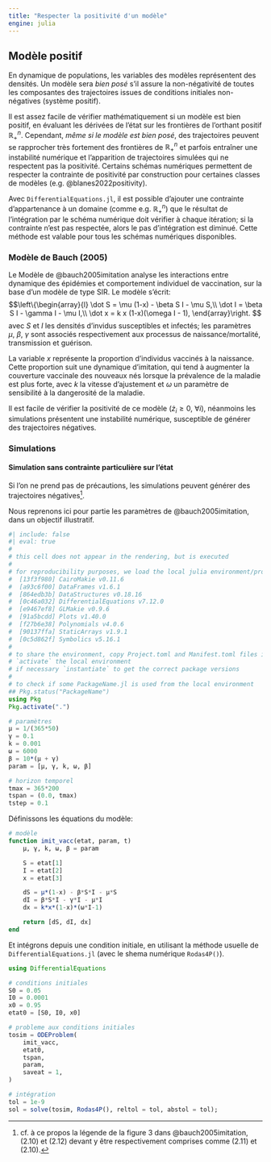 ```yaml
---
title: "Respecter la positivité d'un modèle"
engine: julia
---
```



## Modèle positif

En dynamique de populations, les variables des modèles représentent des densités. Un modèle sera *bien posé* s'il assure la non-négativité de toutes les composantes des trajectoires issues de conditions initiales non-négatives (système positif).

Il est assez facile de vérifier mathématiquement si un modèle est bien positif, en évaluant les dérivées de l'état sur les frontières de l'orthant positif $\mathbb{R}^n_+$. Cependant, *même si le modèle est bien posé*, des trajectoires peuvent se rapprocher très fortement des frontières de $\mathbb{R}^n_+$ et parfois entraîner une instabilité numérique et l'apparition de trajectoires simulées qui ne respectent pas la positivité. Certains schémas numériques permettent de respecter la contrainte de positivité par construction pour certaines classes de modèles (e.g. @blanes2022positivity).

Avec `DifferentialEquations.jl`, il est possible d'ajouter une contrainte d'appartenance à un domaine (comme e.g. $\mathbb{R}^n_+$) que le résultat de l'intégration par le schéma numérique doit vérifier à chaque itération; si la contrainte n'est pas respectée, alors le pas d'intégration est diminué. Cette méthode est valable pour tous les schémas numériques disponibles.

### Modèle de Bauch (2005)

Le Modèle de @bauch2005imitation analyse les interactions entre dynamique des épidémies et comportement individuel de vaccination, sur la base d'un modèle de type SIR. Le modèle s'écrit:
$$\left\{\begin{array}{l}
\dot S = \mu (1-x) - \beta S I - \mu S,\\
\dot I = \beta S I - \gamma I - \mu I,\\
\dot x = k x (1-x)(\omega I - 1),
\end{array}\right.
$$
avec $S$ et $I$ les densités d'invidus susceptibles et infectés; les paramètres $\mu,~\beta,~\gamma$ sont associés respectivement aux processus de naissance/mortalité, transmission et guérison.

La variable $x$ représente la proportion d'individus vaccinés à la naissance. Cette proportion suit une dynamique d'imitation, qui tend à augmenter la couverture vaccinale des nouveaux nés lorsque la prévalence de la maladie est plus forte, avec $k$ la vitesse d'ajustement et $\omega$ un paramètre de sensibilité à la dangerosité de la maladie.

Il est facile de vérifier la positivité de ce modèle ($\dot z_i\geq 0,~\forall i$), néanmoins les simulations  présentent une instabilité numérique, susceptible de générer des trajectoires négatives.

### Simulations

#### Simulation sans contrainte particulière sur l'état

Si l'on ne prend pas de précautions, les simulations peuvent générer des trajectoires négatives^[cf. à ce propos la légende de la figure 3 dans @bauch2005imitation, (2.10) et (2.12) devant y être respectivement comprises comme (2.11) et (2.10).].

Nous reprenons ici pour partie les paramètres de @bauch2005imitation, dans un objectif illustratif.

```julia
#| include: false
#| eval: true
#
# this cell does not appear in the rendering, but is executed
#
# for reproducibility purposes, we load the local julia environment/project, containing
#  [13f3f980] CairoMakie v0.11.6
#  [a93c6f00] DataFrames v1.6.1
#  [864edb3b] DataStructures v0.18.16
#  [0c46a032] DifferentialEquations v7.12.0
#  [e9467ef8] GLMakie v0.9.6
#  [91a5bcdd] Plots v1.40.0
#  [f27b6e38] Polynomials v4.0.6
#  [90137ffa] StaticArrays v1.9.1
#  [0c5d862f] Symbolics v5.16.1
#
# to share the environment, copy Project.toml and Manifest.toml files in some directory
# `activate` the local environment
# if necessary `instantiate` to get the correct package versions
#
# to check if some PackageName.jl is used from the local environment
## Pkg.status("PackageName")
using Pkg
Pkg.activate(".")
```

```julia
# paramètres
μ = 1/(365*50)
γ = 0.1
k = 0.001
ω = 6000
β = 10*(μ + γ)
param = [μ, γ, k, ω, β]

# horizon temporel
tmax = 365*200
tspan = (0.0, tmax)
tstep = 0.1
```

Définissons les équations du modèle:
```julia
# modèle
function imit_vacc(etat, param, t)
    μ, γ, k, ω, β = param

    S = etat[1]
    I = etat[2]
    x = etat[3]

    dS = μ*(1-x) - β*S*I - μ*S
    dI = β*S*I - γ*I - μ*I
    dx = k*x*(1-x)*(ω*I-1)

    return [dS, dI, dx]
end
```

Et intégrons depuis une condition initiale, en utilisant la méthode usuelle de `DifferentialEquations.jl` (avec le shema numérique `Rodas4P()`).

```julia
using DifferentialEquations

# conditions initiales
S0 = 0.05
I0 = 0.0001
x0 = 0.95
etat0 = [S0, I0, x0]

# probleme aux conditions initiales
tosim = ODEProblem(
    imit_vacc,
    etat0,
    tspan,
    param,
    saveat = 1,
)

# intégration
tol = 1e-9
sol = solve(tosim, Rodas4P(), reltol = tol, abstol = tol);
```
